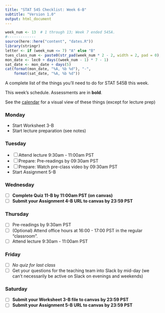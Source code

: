 ```yaml
---
title: "STAT 545 Checklist: Week 6-B"
subtitle: "Version 1.0"
output: html_document
---
```


```r
week_num <- 13  # 1 through 13; Week 7 ended 545A.
#-------------
source(here::here("content", "dates.R"))
library(stringr)
letter <- if (week_num <= 7) "A" else "B"
tues_class_num <- paste0(str_pad(week_num * 2 - 2, width = 2, pad = 0), letter)
mon_date <- lec0 + days((week_num - 1) * 7 - 1)
sat_date <- mon_date + days(5)
cat(format(mon_date, "%A, %b %d"), "-", 
    format(sat_date, "%A, %b %d"))
```

A complete list of the things you'll need to do for STAT 545B this week.

This week's schedule. Assessments are in __bold__. 

See the [calendar](https://stat545.stat.ubc.ca/calendar) for a visual view of these things (except for lecture prep)

### Monday

- Start Worksheet 3-B
- Start lecture preparation (see notes)

### Tuesday

- [ ] Attend lecture 9:30am - 11:00am PST
- [ ] Prepare: Pre-readings by 09:30am PST
- [ ] Prepare: Watch pre-class video by 09:30am PST
- Start Assignment 5-B

### Wednesday

- [ ] __Complete Quiz 11-B by 11:00am PST (on canvas)__
- [ ] __Submit your Assignment 4-B URL to canvas by 23:59 PST__

### Thursday

- [ ] Pre-readings by 9:30am PST
- [ ] (Optional) Attend office hours at 16:00 - 17:00 PST in the regular "classroom".
- [ ] Attend lecture 9:30am - 11:00am PST

### Friday

- [ ] _No quiz for last class_
- [ ] Get your questions for the teaching team into Slack by mid-day (we can't necessarily be active on Slack on evenings and weekends)

### Saturday

- [ ] __Submit your Worksheet 3-B file to canvas by 23:59 PST__
- [ ] __Submit your Assignment 5-B URL to canvas by 23:59 PST__